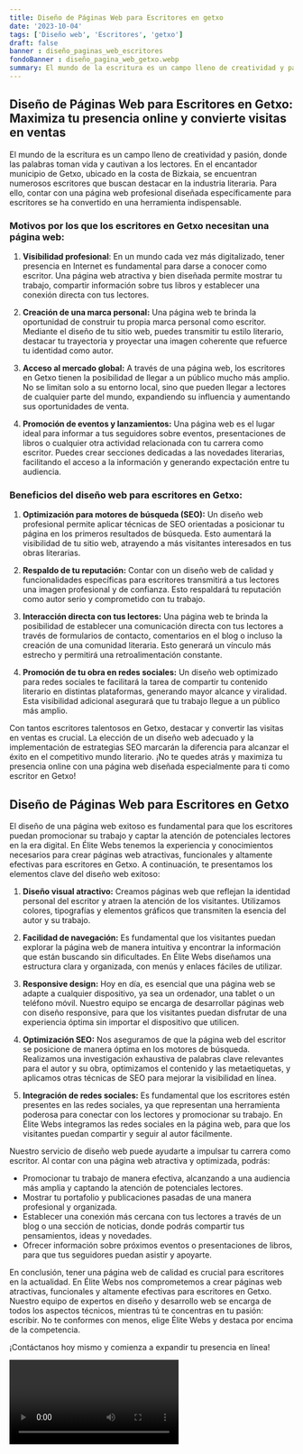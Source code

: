 ```yaml
---
title: Diseño de Páginas Web para Escritores en getxo
date: '2023-10-04'
tags: ['Diseño web', 'Escritores', 'getxo']
draft: false
banner : diseño_paginas_web_escritores
fondoBanner : diseño_pagina_web_getxo.webp
summary: El mundo de la escritura es un campo lleno de creatividad y pasión, donde las palabras toman vida y cautivan a los lectores. En el encantador municipio de Getxo, ubicado en la costa de Bizkaia, se encuentran numerosos escritores que buscan destacar en la industria literaria. Para ello, contar con una página web profesional diseñada específicamente para escritores se ha convertido en una herramienta indispensable.
---
```


## Diseño de Páginas Web para Escritores en Getxo: Maximiza tu presencia online y convierte visitas en ventas

El mundo de la escritura es un campo lleno de creatividad y pasión, donde las palabras toman vida y cautivan a los lectores. En el encantador municipio de Getxo, ubicado en la costa de Bizkaia, se encuentran numerosos escritores que buscan destacar en la industria literaria. Para ello, contar con una página web profesional diseñada específicamente para escritores se ha convertido en una herramienta indispensable.

### Motivos por los que los escritores en Getxo necesitan una página web:

1. **Visibilidad profesional**: En un mundo cada vez más digitalizado, tener presencia en Internet es fundamental para darse a conocer como escritor. Una página web atractiva y bien diseñada permite mostrar tu trabajo, compartir información sobre tus libros y establecer una conexión directa con tus lectores.

2. **Creación de una marca personal:** Una página web te brinda la oportunidad de construir tu propia marca personal como escritor. Mediante el diseño de tu sitio web, puedes transmitir tu estilo literario, destacar tu trayectoria y proyectar una imagen coherente que refuerce tu identidad como autor.

3. **Acceso al mercado global:** A través de una página web, los escritores en Getxo tienen la posibilidad de llegar a un público mucho más amplio. No se limitan solo a su entorno local, sino que pueden llegar a lectores de cualquier parte del mundo, expandiendo su influencia y aumentando sus oportunidades de venta.

4. **Promoción de eventos y lanzamientos:** Una página web es el lugar ideal para informar a tus seguidores sobre eventos, presentaciones de libros o cualquier otra actividad relacionada con tu carrera como escritor. Puedes crear secciones dedicadas a las novedades literarias, facilitando el acceso a la información y generando expectación entre tu audiencia.

### Beneficios del diseño web para escritores en Getxo:

1. **Optimización para motores de búsqueda (SEO):** Un diseño web profesional permite aplicar técnicas de SEO orientadas a posicionar tu página en los primeros resultados de búsqueda. Esto aumentará la visibilidad de tu sitio web, atrayendo a más visitantes interesados en tus obras literarias.

2. **Respaldo de tu reputación:** Contar con un diseño web de calidad y funcionalidades específicas para escritores transmitirá a tus lectores una imagen profesional y de confianza. Esto respaldará tu reputación como autor serio y comprometido con tu trabajo.

3. **Interacción directa con tus lectores:** Una página web te brinda la posibilidad de establecer una comunicación directa con tus lectores a través de formularios de contacto, comentarios en el blog o incluso la creación de una comunidad literaria. Esto generará un vínculo más estrecho y permitirá una retroalimentación constante.

4. **Promoción de tu obra en redes sociales:** Un diseño web optimizado para redes sociales te facilitará la tarea de compartir tu contenido literario en distintas plataformas, generando mayor alcance y viralidad. Esta visibilidad adicional asegurará que tu trabajo llegue a un público más amplio.

Con tantos escritores talentosos en Getxo, destacar y convertir las visitas en ventas es crucial. La elección de un diseño web adecuado y la implementación de estrategias SEO marcarán la diferencia para alcanzar el éxito en el competitivo mundo literario. ¡No te quedes atrás y maximiza tu presencia online con una página web diseñada especialmente para ti como escritor en Getxo!

<GifSeo />

<Cta />

## Diseño de Páginas Web para Escritores en Getxo

El diseño de una página web exitoso es fundamental para que los escritores puedan promocionar su trabajo y captar la atención de potenciales lectores en la era digital. En Élite Webs tenemos la experiencia y conocimientos necesarios para crear páginas web atractivas, funcionales y altamente efectivas para escritores en Getxo. A continuación, te presentamos los elementos clave del diseño web exitoso:

1. **Diseño visual atractivo:** Creamos páginas web que reflejan la identidad personal del escritor y atraen la atención de los visitantes. Utilizamos colores, tipografías y elementos gráficos que transmiten la esencia del autor y su trabajo.

2. **Facilidad de navegación:** Es fundamental que los visitantes puedan explorar la página web de manera intuitiva y encontrar la información que están buscando sin dificultades. En Élite Webs diseñamos una estructura clara y organizada, con menús y enlaces fáciles de utilizar.

3. **Responsive design:** Hoy en día, es esencial que una página web se adapte a cualquier dispositivo, ya sea un ordenador, una tablet o un teléfono móvil. Nuestro equipo se encarga de desarrollar páginas web con diseño responsive, para que los visitantes puedan disfrutar de una experiencia óptima sin importar el dispositivo que utilicen.

4. **Optimización SEO:** Nos aseguramos de que la página web del escritor se posicione de manera óptima en los motores de búsqueda. Realizamos una investigación exhaustiva de palabras clave relevantes para el autor y su obra, optimizamos el contenido y las metaetiquetas, y aplicamos otras técnicas de SEO para mejorar la visibilidad en línea.

5. **Integración de redes sociales:** Es fundamental que los escritores estén presentes en las redes sociales, ya que representan una herramienta poderosa para conectar con los lectores y promocionar su trabajo. En Élite Webs integramos las redes sociales en la página web, para que los visitantes puedan compartir y seguir al autor fácilmente.

Nuestro servicio de diseño web puede ayudarte a impulsar tu carrera como escritor. Al contar con una página web atractiva y optimizada, podrás:

- Promocionar tu trabajo de manera efectiva, alcanzando a una audiencia más amplia y captando la atención de potenciales lectores.
- Mostrar tu portafolio y publicaciones pasadas de una manera profesional y organizada.
- Establecer una conexión más cercana con tus lectores a través de un blog o una sección de noticias, donde podrás compartir tus pensamientos, ideas y novedades.
- Ofrecer información sobre próximos eventos o presentaciones de libros, para que tus seguidores puedan asistir y apoyarte.

En conclusión, tener una página web de calidad es crucial para escritores en la actualidad. En Élite Webs nos comprometemos a crear páginas web atractivas, funcionales y altamente efectivas para escritores en Getxo. Nuestro equipo de expertos en diseño y desarrollo web se encarga de todos los aspectos técnicos, mientras tú te concentras en tu pasión: escribir. No te conformes con menos, elige Élite Webs y destaca por encima de la competencia.

¡Contáctanos hoy mismo y comienza a expandir tu presencia en línea!

<Video />

<CtaBot job='Escritores' city='getxo'/>

<Gmaps query='getxo+españa+maps' />